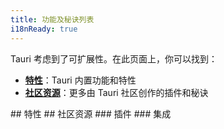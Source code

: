 ```yaml
---
title: 功能及秘诀列表
i18nReady: true
---
```




Tauri 考虑到了可扩展性。在此页面上，你可以找到：

- **[特性](#特性)**：Tauri 内置功能和特性
- **[社区资源](#社区资源)**：更多由 Tauri 社区创作的插件和秘诀

<Search>
    ## 特性
    <FeaturesList />
    ## 社区资源
    <LinkCard
        title="有什么要分享？"
        description="打开拉取请求，向我们展示您的惊人资源。"
        href="https://github.com/tauri-apps/awesome-tauri/pulls"
    />
    ### 插件
    <AwesomeTauri section="plugins-no-official" />
    ### 集成
    <AwesomeTauri section="integrations" />
</Search>
